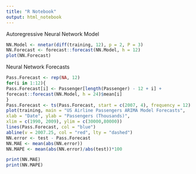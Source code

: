 ---
title: "R Notebook"
output: html_notebook
---

Autoregressive Neural Network Model
```{r}
NN.Model <- nnetar(diff(training, 12), p = 2, P = 3)
NN.Forecast <- forecast::forecast(NN.Model, h = 12)
plot(NN.Forecast)
```
Neural Network Forecasts
```{r}
Pass.Forecast <- rep(NA, 12)
for(i in 1:12){
Pass.Forecast[i] <- Passenger[length(Passenger) - 12 + i] + 
forecast::forecast(NN.Model, h = 24)$mean[i]
}
Pass.Forecast <- ts(Pass.Forecast, start = c(2007, 4), frequency = 12)
plot(training, main = "US Airline Passengers ARIMA Model Forecasts", 
xlab = "Date", ylab = "Passengers (Thousands)", 
xlim = c(1990, 2009), ylim = c(30000,80000))
lines(Pass.Forecast, col = "blue")
abline(v = 2007.25, col = "red", lty = "dashed")
NN.error <- test - Pass.Forecast
NN.MAE <- mean(abs(NN.error))
NN.MAPE <- mean(abs(NN.error)/abs(test))*100
```
```{r}
print(NN.MAE)
print(NN.MAPE)
```


